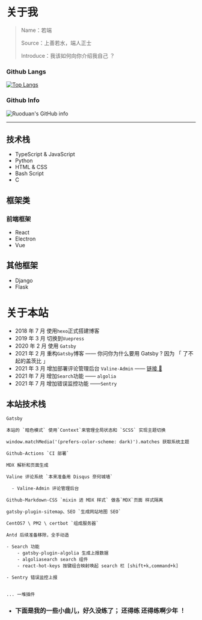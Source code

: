 # 关于我

> Name：若端
>
> Source：上善若水，端人正士
>
> Introduce：我该如何向你介绍我自己 ？

### Github Langs

[![Top Langs](https://github-readme-stats.vercel.app/api/top-langs/?username=ruoduan-hub&layout=compact)](https://github.com/ruoduan-hub)

### Github Info

![Ruoduan's GitHub info](https://github-readme-stats.vercel.app/api?username=ruoduan-hub&bg_color=30,e96443,904e95&title_color=fff&text_color=fff)

---

## 技术栈

- TypeScript & JavaScript
- Python
- HTML & CSS
- Bash Script
- C

## 框架类

### 前端框架

- React
- Electron
- Vue

## 其他框架

- Django
- Flask

# 关于本站

- 2018 年 7 月 使用`hexo`正式搭建博客
- 2019 年 3 月 切换到`Vuepress`
- 2020 年 2 月 使用 `Gatsby`
- 2021 年 2 月 重构`Gatsby`博客 —— 你问你为什么要用 Gatsby ? 因为 「 了不起的盖茨比 」
- 2021 年 3 月 增加部署评论管理后台 `Valine-Admin` —— <a href="https://admin.ruoduan.cn/" target="_blank">链接 🔗</a>
- 2021 年 7 月 增加`Search`功能 —— `algolia`
- 2021 年 7 月 增加错误监控功能 ——`Sentry`

## 本站技术栈

```
Gatsby

本站的 `暗色模式` 使用`Context`来管理全局状态和 `SCSS` 实现主题切换

window.matchMedia('(prefers-color-scheme: dark)').matches 获取系统主题

Github-Actions `CI 部署`

MDX 解析和页面生成

Valine 评论系统 `本来准备用 Disqus 奈何城墙`

  - Valine-Admin 评论管理后台

Github-Markdown-CSS `mixin 进 MDX 样式` 做各`MDX`页面 样式隔离

gatsby-plugin-sitemap、SEO `生成网站地图 SEO`

CentOS7 \ PM2 \ certbot `组成服务器`

Antd 后续准备移除，全手动造

- Search 功能
	- gatsby-plugin-algolia 生成上报数据
	- algoliasearch search 组件
	- react-hot-keys 按键组合映射唤起 search 栏 [shift+k,command+k]

- Sentry 错误监控上报


... 一堆插件

```

- ### 下面是我的一些小曲儿，好久没练了； 还得练 还得练啊少年 ！
